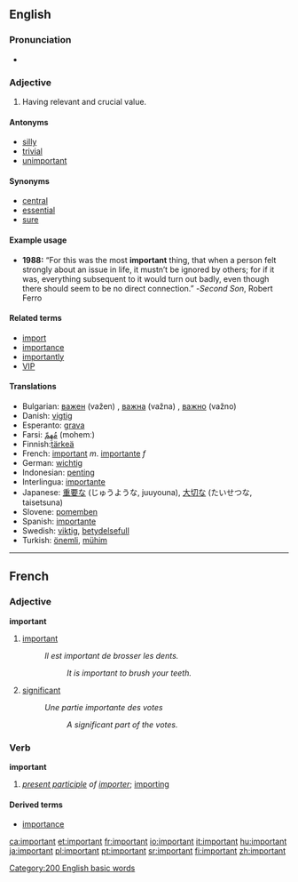==English==

{{rank|glad|hair|ran|572|important|mine|wild|front}}

===Pronunciation===
*{{audio|en-us-important.ogg|Audio (US)}}

===Adjective===
{{en-adj-more-most}}

#Having relevant and crucial value.

====Antonyms====
* [[silly]]
* [[trivial]]
* [[unimportant]]

====Synonyms====
* [[central]]
* [[essential]]
* [[sure]]

====Example usage====
* '''1988:''' “For this was the most '''important''' thing, that when a person felt strongly about an issue in life, it mustn’t be ignored by others; for if it was, everything subsequent to it would turn out badly, even though there should seem to be no direct connection.”  -''Second Son'', Robert Ferro

====Related terms====
*[[import]]
*[[importance]]
*[[importantly]]
*[[VIP]]

====Translations====
*Bulgarian: [[важен]] (važen) {{m}}, [[важна]] (važna) {{f}} , [[важно]] (važno) {{n}}
*Danish: [[vigtig]]
*Esperanto: [[grava]]
*Farsi: [[مُهِمّ]] (mohemː)
*Finnish:[[tärkeä]]
*French: [[important#French|important]] ''m''. [[importante]] ''f''
*German: [[wichtig]]
*Indonesian: [[penting]]
*Interlingua: [[importante]]
*Japanese: [[重要]]な (じゅうような, juuyouna), [[大切]]な (たいせつな, taisetsuna)
*Slovene: [[pomemben]]
*Spanish: [[importante]]
*Swedish: [[viktig]], [[betydelsefull]]
*Turkish: [[önemli]], [[mühim]]

[[Category:200 English basic words]]

----

==French==

===Adjective===
'''important'''
# [[important]]
#:''Il est important de brosser les dents.''
#::''It is important to brush your teeth.''
# [[significant]]
#:''Une partie importante des votes''
#::''A significant part of the votes.''

===Verb===
'''important'''
# ''[[present participle]] of [[importer]]''; [[importing]]

====Derived terms====
*[[importance]]

[[ca:important]]
[[et:important]]
[[fr:important]]
[[io:important]]
[[it:important]]
[[hu:important]]
[[ja:important]]
[[pl:important]]
[[pt:important]]
[[sr:important]]
[[fi:important]]
[[zh:important]]